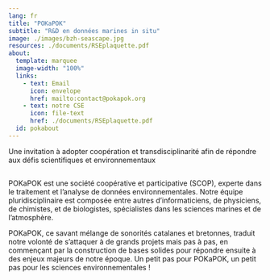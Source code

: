 ```yaml
---
lang: fr
title: "POKaPOK"
subtitle: "R&D en données marines in situ"
image: ./images/bzh-seascape.jpg
resources: ./documents/RSEplaquette.pdf
about:
  template: marquee
  image-width: "100%"
  links: 
    - text: Email
      icon: envelope
      href: mailto:contact@pokapok.org
    - text: notre CSE
      icon: file-text
      href: ./documents/RSEplaquette.pdf
  id: pokabout
---
```


:::{#pokabout}
Une invitation à adopter coopération et transdisciplinarité afin de répondre aux défis scientifiques et environnementaux
:::


:::{.column-body-outset}
#
POKaPOK est une société coopérative et participative (SCOP), experte dans le traitement et l’analyse de données environnementales. Notre équipe pluridisciplinaire est composée entre autres d’informaticiens, de physiciens, de chimistes, et de biologistes, spécialistes dans les sciences marines et de l’atmosphère.  


POKaPOK, ce savant mélange de sonorités catalanes et bretonnes, traduit notre volonté de s’attaquer à de grands projets mais pas à pas, en commençant par la construction de bases solides pour répondre ensuite à des enjeux majeurs de notre époque. Un petit pas pour POKaPOK, un petit pas pour les sciences environnementales !
:::




